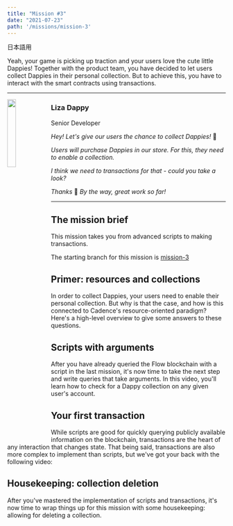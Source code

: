 ```yaml
---
title: "Mission #3"
date: "2021-07-23"
path: '/missions/mission-3'
---
```



日本語用

Yeah, your game is picking up traction and your users love the cute little Dappies! 
Together with the product team, you have decided to let users collect Dappies in their personal collection. 
But to achieve this, you have to interact with the smart contracts using transactions.

---

<img src="https://d1mtab9ltfdpua.cloudfront.net/images/Dappy4.png" width="20%" style="float: left;" />

### Liza Dappy

Senior Developer

*Hey! Let's give our users the chance to collect Dappies!* 🎁

*Users will purchase Dappies in our store. For this, they need to enable a collection.*

*I think we need to transactions for that - could you take a look?*

*Thanks* 🙏 *By the way, great work so far!*

--- 

## The mission brief

This mission takes you from advanced scripts to making transactions.

The starting branch for this mission is [mission-3](https://github.com/bebner/crypto-dappy/tree/mission-3)

## Primer: resources and collections

In order to collect Dappies, your users need to enable their personal collection. But why is that the case, and how is this connected to Cadence's resource-oriented paradigm? Here's a high-level overview to give some answers to these questions.

<YoutubeEmbed embedId="jUa6lvC9Cqw"/>

## Scripts with arguments

After you have already queried the Flow blockchain with a script in the last mission, it's now time to take the next step and write queries that take arguments. In this video, you'll learn how to check for a Dappy collection on any given user's account.

<YoutubeEmbed embedId="AJrMzfuzQYc"/>

## Your first transaction

While scripts are good for quickly querying publicly available information on the blockchain, transactions are the heart of any interaction that changes state. That being said, transactions are also more complex to implement than scripts, but we've got your back with the following video:

<YoutubeEmbed embedId="85IbWrq7-Wg"/>

## Housekeeping: collection deletion

After you've mastered the implementation of scripts and transactions, it's now time to wrap things up for this mission with some housekeeping: allowing for deleting a collection.

<YoutubeEmbed embedId="MEwy_3Ih7D0"/>

